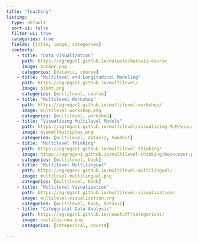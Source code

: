 ```yaml
---
title: "Teaching"
listing:
  type: default
  sort-ui: false
  filter-ui: true
  categories: true
  fields: [title, image, categories]
  contents:
    - title: "Data Visualization"
      path: https://agrogan1.github.io/dataviz/dataviz-course
      image: banner.png
      categories: [dataviz, course]
    - title: "Multilevel and Longitudinal Modeling"
      path: https://agrogan1.github.io/multilevel/
      image: plant.png
      categories: [multilevel, course]
    - title: "Multilevel Workshop"
      path: https://agrogan1.github.io/multilevel-workshop/
      image: multilevel-workshop.png
      categories: [multilevel, workshop]
    - title: "Visualizing Multilevel Models"
      path: https://agrogan1.github.io/multilevel/visualizing-MLM/visualizing-MLM.html
      image: mysmallmultiples.png
      categories: [multilevel, dataviz, handout]
    - title: "Multilevel Thinking"
      path: https://agrogan1.github.io/multilevel-thinking/
      image: https://agrogan1.github.io/multilevel-thinking/bookcover.png
      categories: [multilevel, book]      
    - title: "Multilevel Multilingual"
      path: https://agrogan1.github.io/multilevel-multilingual/
      image: multilevel-multilingual.png
      categories: [multilevel, book]
    - title: "Multilevel Visualization"
      path: https://agrogan1.github.io/multilevel-visualization/
      image: multilevel-visualization.png
      categories: [multilevel, book, dataviz]
    - title: "Categorical Data Analysis"
      path: https://agrogan1.github.io/newstuff/categorical/
      image: nautilus-new.png
      categories: [categorical, course]
    
---
```

    
    